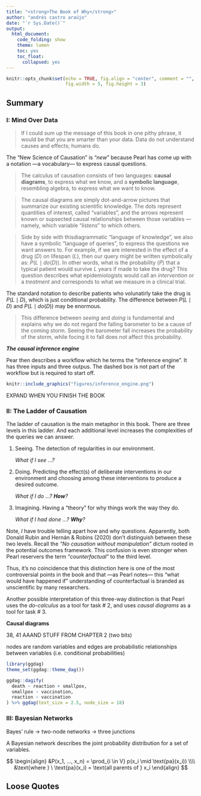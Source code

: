 ```yaml
---
title: "<strong>The Book of Why</strong>"
author: "andrés castro araújo"
date: "`r Sys.Date()`"
output: 
  html_document: 
    code_folding: show
    theme: lumen
    toc: yes
    toc_float:
      collapsed: yes
---
```


```r
knitr::opts_chunk$set(echo = TRUE, fig.align = "center", comment = "",
                      fig.width = 5, fig.height = 3)

```             

## Summary

### I: Mind Over Data

>If I could sum up the message of this book in one pithy phrase, it would be that you are smarter than your data. Data do not understand causes and effects; humans do.

The "New Science of Causation" is "_new_" because Pearl has come up with a notation —a vocabulary— to express causal questions.

>The calculus of causation consists of two languages: __causal diagrams__, to express what we know, and a __symbolic language__, resembling algebra, to express what we want to know. 

>The causal diagrams are simply dot-and-arrow pictures that summarize our existing scientific knowledge. The dots represent quantities of interest, called "variables", and the arrows represent known or supsected causal relationships between those variables —namely, which variable "_listens_" to which others. 

>Side by side with thisdiagrammatic "language of knowledge", we also have a symbolic "language of queries", to express the questions we want answers to. For example, if we are interested in the effect of a drug ($D$) on lifespan ($L$), then our query might be written symbolically as: $P(L \mid do(D))$. In other words, what is the probability ($P$) that a typical patient would survive $L$ years if made to take the drug? This question describes what epidemiologists would call an _intervention_ or a _treatment_ and corresponds to what we measure in a clinical trial. 

The standard notation to describe patients who volunatirly take the drug is $P(L \mid D)$, which is just conditional probability. The difference between $P(L \mid D)$ and $P(L \mid do(D))$ may be enormous.

>This difference between _seeing_ and _doing_ is fundamental and explains why we do not regard the falling barometer to be a cause of the coming storm. Seeing the barometer fall increases the probability of the storm, while focing it to fall does not affect this probability. 

___The causal inference engine___

Pear then describes a workflow which he terms the "inference engine". It has three inputs and three outpus. The dashed box is not part of the	workflow but is required to start off.

```r
knitr::include_graphics("figures/inference_engine.png")
```

EXPAND WHEN YOU FINISH THE BOOK

### II: The Ladder of Causation

The ladder of causation is the main metaphor in this book. There are three levels in this ladder. And each additional level increases the complexities of the queries we can answer.

1. Seeing. The detection of regularities in our environment. 

    _What if I see ...?_

2. Doing. Predicting the effect(s) of deliberate interventions in our environment and choosing among these interventions to produce a desired outcome.

    _What if I do ...? __How__?_

3. Imagining. Having a "theory" for why things work the way they do. 
    
    _What if I had done ...? __Why__?_

Note, _I_ have trouble telling apart how and why questions. Apparently, both Donald Rubin and Hernán & Robins (2020) don't distinguish between these two levels. Recall the _"No causation without manipulation"_ dictum rooted in the potential outcomes framework. This confusion is even stronger when Pearl reservers the term "_counterfactual_" to the third level.

Thus, it's no coincidence that this distinction here is one of the most controversial points in the book and that —as Pearl notes— this "what would have happened if" understanding of counterfactual is branded as unscientific by many researchers.

Another possible interpretation of this three-way distinction is that Pearl uses the _do-calculus_ as a tool for task # 2, and uses _causal diagrams_ as a tool for task # 3.

__Causal diagrams__

38, 41 AAAND STUFF FROM CHAPTER 2 (two bits)

nodes are random variables and edges are probabilistic relationships  between variables (i.e. conditional probabilities)

```r
library(ggdag)
theme_set(ggdag::theme_dag())

ggdag::dagify(
  death ~ reaction + smallpox,
  smallpox ~ vaccination,
  reaction ~ vaccination
) %>% ggdag(text_size = 2.5, node_size = 18)

```

### III: Bayesian Networks

Bayes' rule  $\to$ two-node networks $\to$ three junctions

A Bayesian network describes the joint probability distribution for a set of variables.

$$
\begin{align}
&P(x_1, ..., x_n) = \prod_{i \in V} p(x_i \mid \text{pa}(x_i)) \\\\
&\text{where } \ \text{pa}(x_i) = \text{all parents of } x_i
\end{align}
$$


## Loose Quotes
